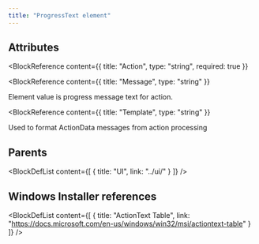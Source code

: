 ```yaml
---
title: "ProgressText element"
---
```






## Attributes

<BlockWrapper>

  <BlockReference
    content={{
      title: "Action",
      type: "string",
      required: true
    }}
  >
  
  </BlockReference>

  <BlockReference
    content={{
      title: "Message",
      type: "string"
    }}
  >
  Element value is progress message text for action.
  </BlockReference>

  <BlockReference
    content={{
      title: "Template",
      type: "string"
    }}
  >
  Used to format ActionData messages from action processing
  </BlockReference>

</BlockWrapper>


## Parents

<BlockDefList content={[
    {
      title: "UI",
      link: "../ui/"
    }
  ]}
/>

## Windows Installer references

<BlockDefList content={[
    {
      title: "ActionText Table",
      link: "https://docs.microsoft.com/en-us/windows/win32/msi/actiontext-table"
    }
  ]}
/>
